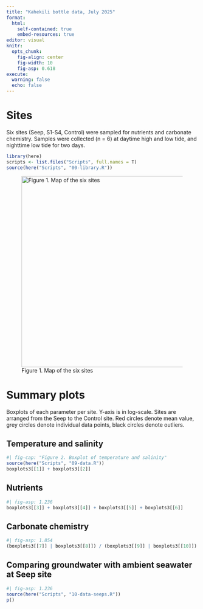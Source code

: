 ```yaml
---
title: "Kahekili bottle data, July 2025"
format:
  html:
    self-contained: true
    embed-resources: true
editor: visual
knitr:
  opts_chunk:
    fig-align: center
    fig-width: 10
    fig-asp: 0.618
execute:
  warning: false
  echo: false
---
```


# Sites

Six sites (Seep, S1-S4, Control) were sampled for nutrients and carbonate chemistry. Samples were collected (n = 6) at daytime high and low tide, and nighttime low tide for two days.

```r
library(here)
scripts <- list.files("Scripts", full.names = T)
source(here("Scripts", "00-library.R"))
```

![Figure 1. Map of the six sites](images/map-03.jpeg){fig-align="center" width="503"}

# Summary plots

Boxplots of each parameter per site. Y-axis is in log-scale. Sites are arranged from the Seep to the Control site. Red circles denote mean value, grey circles denote individual data points, black circles denote outliers.

## Temperature and salinity

```r
#| fig-cap: "Figure 2. Boxplot of temperature and salinity"
source(here("Scripts", "09-data.R"))
boxplots3[[1]] + boxplots3[[2]]
```

## Nutrients

```r
#| fig-asp: 1.236
boxplots3[[3]] + boxplots3[[4]] + boxplots3[[5]] + boxplots3[[6]]
```

## Carbonate chemistry

```r
#| fig-asp: 1.854
(boxplots3[[7]] | boxplots3[[8]]) / (boxplots3[[9]] | boxplots3[[10]]) / (boxplots3[[11]] | plot_spacer())
```

## Comparing groundwater with ambient seawater at Seep site

```r
#| fig-asp: 1.236
source(here("Scripts", "10-data-seeps.R"))
p()
```
